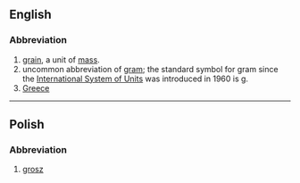 {{also|GR|Gr|.gr|gr.|Gr.}}
==English==

===Abbreviation===
{{rfc-header|Abbreviation}}
{{head|en|abbreviation}}

# [[grain]], a unit of [[mass]].
# uncommon abbreviation of [[gram]]; the standard symbol for gram since the [[International System of Units]] was introduced in 1960 is [[g]].
# [[Greece]]

----

==Polish==

===Abbreviation===
{{rfc-header|Abbreviation}}
{{head|pl|abbreviation}}

# [[grosz]]